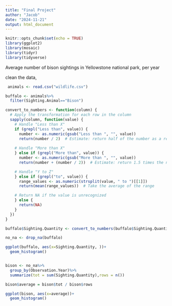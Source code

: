 ```yaml
---
title: "Final Project"
author: "Jacob"
date: "2024-11-21"
output: html_document
---
```


```r
knitr::opts_chunk$set(echo = TRUE)
library(ggplot2)
library(mosaic)
library(tidyr)
library(tidyverse)
```

Average number of bison sightings in Yellowstone national park, per year 

clean the data,

```r
 animals <- read.csv("wildlife.csv")
```


```r
buffalo <- animals%>%
  filter(Sighting.Animal=="Bison")
```

```r
convert_to_numbers <- function(column) {
  # Apply the transformation for each row in the column
  sapply(column, function(value) {
    # Handle "Less than X"
    if (grepl("Less than", value)) {
      number <- as.numeric(gsub("Less than ", "", value))
      return(number / 2)  # Estimate: return half of the number as a representative value
      
    # Handle "More than X"
    } else if (grepl("More than", value)) {
      number <- as.numeric(gsub("More than ", "", value))
      return(number + (number / 2))  # Estimate: return 1.5 times the number as a representative value

    # Handle "Y to Z"
    } else if (grepl("to", value)) {
      range_values <- as.numeric(strsplit(value, " to ")[[1]])
      return(mean(range_values))  # Take the average of the range

    # Return NA if the value is unrecognized
    } else {
      return(NA)
    }
  })
}

buffalo$Sighting.Quantity <- convert_to_numbers(buffalo$Sighting.Quantity)
```
```r
no_na <- drop_na(buffalo)
```

```r

ggplot(buffalo, aes(x=Sighting.Quantity, ))+
  geom_histogram()



```
```r
bison <- no_na%>%
  group_by(Observation.Year)%>%
  summarize(tot = sum(Sighting.Quantity),rows = n())

bison$average = bison$tot / bison$rows

```



```r
ggplot(bison, aes(x=average))+
  geom_histogram()
```








